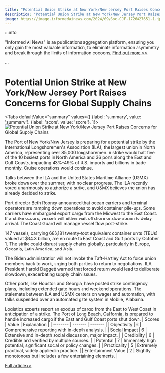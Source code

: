```yaml
---
title: "Potential Union Strike at New York/New Jersey Port Raises Concerns for Global Supply Chains"
description: "Potential Union Strike at New York/New Jersey Port Raises Concerns for Global Supply Chains"
image: https://image.informedainews.com/2024/09/Soc-CJF-1726827651-1.jpg
---
```



:::info

"Informed AI News" is an publications aggregation platform, ensuring you only gain the most valuable information, to eliminate information asymmetry and break through the limits of information cocoons.  [Find out more >>](/)

:::

# Potential Union Strike at New York/New Jersey Port Raises Concerns for Global Supply Chains


<Tabs
	defaultValue="summary"
	values={[
	{label: 'summary', value: 'summary'},
	{label: 'score', value: 'score'},
]}>
<TabItem value="summary">
<img
  src="https://image.informedainews.com/2024/09/Soc-CJF-1726827651-1.jpg"
  alt="Potential Union Strike at New York/New Jersey Port Raises Concerns for Global Supply Chains"
/>



The Port of New York/New Jersey is preparing for a potential strike by the International Longshoremen's Association (ILA), the largest union in North America, representing over 85,000 longshoremen. A strike would halt five of the 10 busiest ports in North America and 36 ports along the East and Gulf Coasts, impacting 43%-49% of U.S. imports and billions in trade monthly. Cruise operations would continue.

Talks between the ILA and the United States Maritime Alliance (USMX) broke down over the summer, with no clear progress. The ILA recently voted unanimously to authorize a strike, and USMX believes the union has already decided to strike.

Port director Beth Rooney announced that ocean carriers and terminal operators are ramping down operations to avoid container pile-ups. Some carriers have embargoed export cargo from the Midwest to the East Coast. If a strike occurs, vessels will either wait offshore or slow steam to delay arrival. The Coast Guard will manage vessel flow post-strike.

147 vessels, carrying 686,181 twenty-foot equivalent container units (TEUs) valued at $34.3 billion, are en route to East Coast and Gulf ports by October 1. The strike could disrupt supply chains globally, particularly in Europe, Oceania, Latin America, and Asia.

The Biden administration will not invoke the Taft-Hartley Act to force union members back to work, urging both parties to return to negotiations. ILA President Harold Daggett warned that forced return would lead to deliberate slowdown, exacerbating supply chain issues.

Other ports, like Houston and Georgia, have posted strike contingency plans, including extended gate hours and weekend operations. The stalemate between ILA and USMX centers on wages and automation, with talks suspended over an automated gate system in Mobile, Alabama.

Logistics experts report an exodus of cargo from the East to West Coast in anticipation of a strike. The Port of Long Beach, California, is prepared to handle increased cargo if the East and Gulf Coast ports shut down.
</TabItem>
<TabItem value="score">
	| Scores     | Value   | Explanation |
	| -------- | ------- | ------- |
	| Objectivity  | 6    | Comprehensive reporting with in-depth analysis.    |
	| Social Impact | 6     | Extensive and in-depth social discussion, major impact.    |
	| Credibility    | 6    | Credible and verified by multiple sources.    |
	| Potential    | 7    | Immensely high potential, significant social or policy changes.    |
	| Practicality    | 5    | Extremely practical, widely applied in practice.    |
	| Entertainment Value    | 2    | Slightly monotonous but includes a few entertaining elements.    |
</TabItem>
</Tabs>

[Full article>>](https://www.cnbc.com/2024/09/19/largest-port-on-east-coast-begins-preparations-for-a-strike.html)
